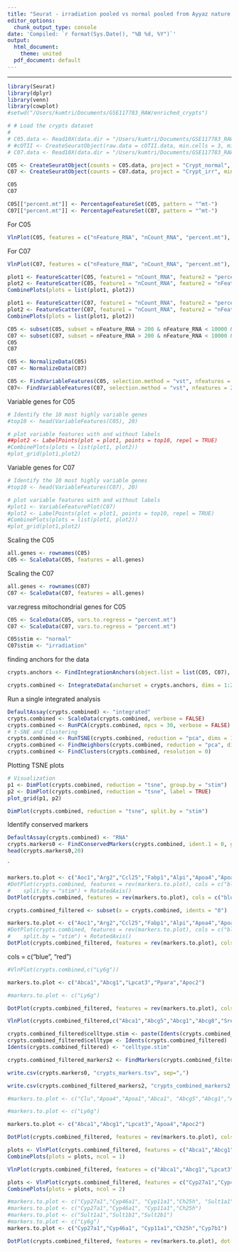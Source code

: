```yaml
---
title: "Seurat - irradiation pooled vs normal pooled from Ayyaz nature 2019-Kumar Parijat Tripathi"
editor_options:
  chunk_output_type: console
date: 'Compiled: `r format(Sys.Date(), "%B %d, %Y")`'
output:
  html_document:
    theme: united
  pdf_document: default
---
```


------------------------------------------------------------------------

```r
library(Seurat)
library(dplyr)
library(venn)
library(cowplot)
#setwd("/Users/kumtri/Documents/GSE117783_RAW/enriched_crypts")
```

```r
# # Load the crypts dataset
# 
# C05.data <- Read10X(data.dir = "/Users/kumtri/Documents/GSE117783_RAW/enriched_crypts/CO5")
# #cOTII <- CreateSeuratObject(raw.data = cOTII.data, min.cells = 3, min.genes = 300, project = "10X_Data")
# C07.data <- Read10X(data.dir = "/Users/kumtri/Documents/GSE117783_RAW/enriched_crypts/CO7")
```

```r

C05 <- CreateSeuratObject(counts = C05.data, project = "Crypt_normal", min.cells = 1, min.features = 200)
C07 <- CreateSeuratObject(counts = C07.data, project = "Crypt_irr", min.cells = 1, min.features = 200)
```

```r
C05
C07

C05[["percent.mt"]] <- PercentageFeatureSet(C05, pattern = "^mt-")
C07[["percent.mt"]] <- PercentageFeatureSet(C07, pattern = "^mt-")
```

For C05

```r
VlnPlot(C05, features = c("nFeature_RNA", "nCount_RNA", "percent.mt"), ncol = 3)
```

For C07

```r
VlnPlot(C07, features = c("nFeature_RNA", "nCount_RNA", "percent.mt"), ncol = 3)
```

```r
plot1 <- FeatureScatter(C05, feature1 = "nCount_RNA", feature2 = "percent.mt")
plot2 <- FeatureScatter(C05, feature1 = "nCount_RNA", feature2 = "nFeature_RNA")
CombinePlots(plots = list(plot1, plot2))
```

```r
plot1 <- FeatureScatter(C07, feature1 = "nCount_RNA", feature2 = "percent.mt")
plot2 <- FeatureScatter(C07, feature1 = "nCount_RNA", feature2 = "nFeature_RNA")
CombinePlots(plots = list(plot1, plot2))
```

```r
C05 <- subset(C05, subset = nFeature_RNA > 200 & nFeature_RNA < 10000 & percent.mt < 75)
C07 <- subset(C07, subset = nFeature_RNA > 200 & nFeature_RNA < 10000 & percent.mt < 75)
C05
C07
```

```r
C05 <- NormalizeData(C05)
C07 <- NormalizeData(C07)
```

```r
C05 <- FindVariableFeatures(C05, selection.method = "vst", nfeatures = 2000)
C07<- FindVariableFeatures(C07, selection.method = "vst", nfeatures = 2000)
```

Variable genes for C05

```r
# Identify the 10 most highly variable genes
#top10 <- head(VariableFeatures(C05), 20)

# plot variable features with and without labels
##plot2 <- LabelPoints(plot = plot1, points = top10, repel = TRUE)
#CombinePlots(plots = list(plot1, plot2))
#plot_grid(plot1,plot2)
```

Variable genes for C07

```r
# Identify the 10 most highly variable genes
#top10 <- head(VariableFeatures(C07), 20)

# plot variable features with and without labels
#plot1 <- VariableFeaturePlot(C07)
#plot2 <- LabelPoints(plot = plot1, points = top10, repel = TRUE)
#CombinePlots(plots = list(plot1, plot2))
#plot_grid(plot1,plot2)
```

Scaling the C05

```r
all.genes <- rownames(C05)
C05 <- ScaleData(C05, features = all.genes)
```

Scaling the C07

```r
all.genes <- rownames(C07)
C07 <- ScaleData(C07, features = all.genes)
```

var.regress mitochondrial genes for C05

```r
C05 <- ScaleData(C05, vars.to.regress = "percent.mt")
C07 <- ScaleData(C07, vars.to.regress = "percent.mt")
```

```r
C05$stim <- "normal"
C07$stim <- "irradiation"
```

finding anchors for the data

```r
crypts.anchors <- FindIntegrationAnchors(object.list = list(C05, C07), dims = 1:20)
```

```r
crypts.combined <- IntegrateData(anchorset = crypts.anchors, dims = 1:20)
```

Run a single integrated analysis

```r
DefaultAssay(crypts.combined) <- "integrated"
crypts.combined <- ScaleData(crypts.combined, verbose = FALSE)
crypts.combined <- RunPCA(crypts.combined, npcs = 30, verbose = FALSE)
# t-SNE and Clustering
crypts.combined <- RunTSNE(crypts.combined, reduction = "pca", dims = 1:20)
crypts.combined <- FindNeighbors(crypts.combined, reduction = "pca", dims = 1:20)
crypts.combined <- FindClusters(crypts.combined, resolution = 0)
```

Plotting TSNE plots

```r
# Visualization
p1 <- DimPlot(crypts.combined, reduction = "tsne", group.by = "stim")
p2 <- DimPlot(crypts.combined, reduction = "tsne", label = TRUE)
plot_grid(p1, p2)
```

```r
DimPlot(crypts.combined, reduction = "tsne", split.by = "stim")
```

Identify conserved markers

```r
DefaultAssay(crypts.combined) <- "RNA"
crypts.markers0 <- FindConservedMarkers(crypts.combined, ident.1 = 0, grouping.var = "stim", verbose = FALSE)
head(crypts.markers0,20)
```

\`

```r
markers.to.plot <- c("Aoc1","Arg2","Ccl25","Fabp1","Alpi","Apoa4","Apoa1","Tph","Chga","Chgb","Scg3","Pax6","Muc2","Ttf3","Cd3e","Cd3g","Lyz1","Defa22","Defa24","Ang4","Lgr5","Olfm4","Slc12a2","Ascl2","Axin2","Clu","Anxa1","Ly6d","Areg","Dclk1","Trpm5","Abca1","Abcg5","Abcg1","Abcg8","Srebf1","Fasn","Npc1l1","Scd1","Ppara","Rnf186","Rnf145","Cyp27a1")
#DotPlot(crypts.combined, features = rev(markers.to.plot), cols = c("blue", "red"), dot.scale = 4, 
#    split.by = "stim") + RotatedAxis()
DotPlot(crypts.combined, features = rev(markers.to.plot), cols = c("blue", "red"), dot.scale = 5, split.by = "stim")+ RotatedAxis()

```

```r
crypts.combined_filtered <- subset(x = crypts.combined, idents = "0")
```

```r
markers.to.plot <- c("Aoc1","Arg2","Ccl25","Fabp1","Alpi","Apoa4","Apoa1","Tph","Chga","Chgb","Scg3","Pax6","Muc2","Ttf3","Cd3e","Cd3g","Lyz1","Defa22","Defa24","Ang4","Lgr5","Olfm4","Slc12a2","Ascl2","Axin2","Clu","Anxa1","Ly6d","Areg","Dclk1","Trpm5","Abca1","Abcg5","Abcg1","Abcg8","Srebf1","Fasn","Npc1l1","Scd1","Ppara","Rnf186","Rnf145","Cyp27a1")
#DotPlot(crypts.combined, features = rev(markers.to.plot), cols = c("blue", "red"), dot.scale = 4, 
#    split.by = "stim") + RotatedAxis()
DotPlot(crypts.combined_filtered, features = rev(markers.to.plot), cols = c("blue", "red"), dot.scale = 5, split.by = "stim")+ RotatedAxis()
```

cols = c("blue", "red")

```r
#VlnPlot(crypts.combined,c("Ly6g"))
```

```r

markers.to.plot <- c("Abca1","Abcg1","Lpcat3","Ppara","Apoc2")

#markers.to.plot <- c("Ly6g")

DotPlot(crypts.combined_filtered, features = rev(markers.to.plot), cols = c("blue","red"), dot.scale = 8, split.by = "stim", legend=TRUE) + RotatedAxis()
```

```r
VlnPlot(crypts.combined_filtered,c("Abca1","Abcg5","Abcg1","Abcg8","Srebf1","Fasn","Npc1l1","Scd1","Ppara","Rnf186","Rnf145","Cyp27a1"),pt.size=0.2)
```

```r
crypts.combined_filtered$celltype.stim <- paste(Idents(crypts.combined_filtered), crypts.combined_filtered$stim, sep = "_")
crypts.combined_filtered$celltype <- Idents(crypts.combined_filtered)
Idents(crypts.combined_filtered) <- "celltype.stim"
```

```r
crypts.combined_filtered_markers2 <- FindMarkers(crypts.combined_filtered, ident.1 = "0_irradiation", ident.2 = "0_normal", verbose = FALSE)
```

```r
write.csv(crypts.markers0, "crypts_markers.tsv", sep=",")
```

```r
write.csv(crypts.combined_filtered_markers2, "crypts_combined_markers2.tsv", sep=",")
```

```r

#markers.to.plot <- c("Clu","Apoa4","Apoa1","Abca1", "Abcg5","Abcg1","Abcg8","Srebf1","Fasn","Npc1l1","Scd1","Ppara","Rnf186","Rnf145","Cyp27a1")

#markers.to.plot <- c("Ly6g")

markers.to.plot <- c("Abca1","Abcg1","Lpcat3","Apoa4","Apoc2")

DotPlot(crypts.combined_filtered, features = rev(markers.to.plot), cols = c("blue","red"), dot.scale = 10, legend=TRUE, cex= 0.5) + RotatedAxis()
```



```r
plots <- VlnPlot(crypts.combined_filtered, features = c("Abca1","Abcg1","Lpcat3","Ppara","Apoa4","Apoc2"),split.by = "stim",   pt.size = 0, combine = FALSE)
CombinePlots(plots = plots, ncol = 1)
```

```r
VlnPlot(crypts.combined_filtered, features = c("Abca1","Abcg1","Lpcat3","Ppara","Apoa4","Apoc2"),   pt.size = 0, combine = FALSE)
```

```r
plots <- VlnPlot(crypts.combined_filtered, features = c("Cyp27a1","Cyp46a1", "Cyp11a1","Ch25h", "Sult1a1","Sult1b1","Sult2b1"),   pt.size = 0, combine = FALSE)
CombinePlots(plots = plots, ncol = 2)
```

```r

#markers.to.plot <- c("Cyp27a1","Cyp46a1", "Cyp11a1","Ch25h", "Sult1a1","Sult1b1","Sult2b1")
#markers.to.plot <- c("Cyp27a1","Cyp46a1", "Cyp11a1","Ch25h")
#markers.to.plot <- c("Sult1a1","Sult1b1","Sult2b1")
#markers.to.plot <- c("Ly6g")
markers.to.plot <- c("Cyp27a1","Cyp46a1", "Cyp11a1","Ch25h","Cyp7b1")

DotPlot(crypts.combined_filtered, features = rev(markers.to.plot), dot.scale = 8, cols = c("grey","red")) + RotatedAxis()
```
